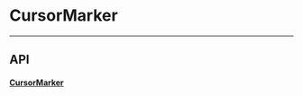 
<Meta title="Docs/Utils/Mark Line" />

# CursorMarker

---

## API

#### [CursorMarker](https://github.com/reaviz/reaviz/blob/master/src/common/CursorMarker/CursorMarker.tsx)
<ArgTypes of={CursorMarker} />
